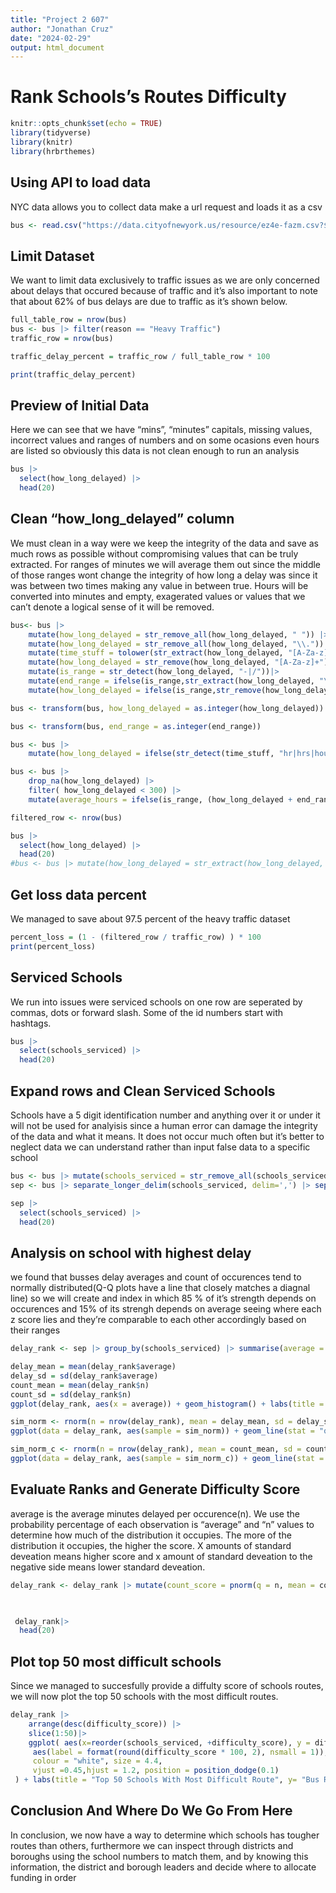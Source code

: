 ```yaml
---
title: "Project 2 607"
author: "Jonathan Cruz"
date: "2024-02-29"
output: html_document
---
```

# Rank Schools's Routes Difficulty
```r
knitr::opts_chunk$set(echo = TRUE)
library(tidyverse)
library(knitr)
library(hrbrthemes)
```

## Using API to load data
NYC data allows you to collect data make a url request and loads it as a csv

```r
bus <- read.csv("https://data.cityofnewyork.us/resource/ez4e-fazm.csv?$offset=150&$limit=653000")
```
## Limit Dataset
We want to limit data exclusively to traffic issues as we are only concerned about delays that occured because of traffic and it's also important to note that about 62% of bus delays are due to traffic as it's shown below.

```r
full_table_row = nrow(bus)
bus <- bus |> filter(reason == "Heavy Traffic")
traffic_row = nrow(bus)

traffic_delay_percent = traffic_row / full_table_row * 100

print(traffic_delay_percent)
```
## Preview of Initial Data
Here we can see that we have "mins", "minutes" capitals, missing values, incorrect values  and ranges of numbers and on some ocasions even hours are listed so obviously this data is not clean enough to run an analysis
```r
bus |> 
  select(how_long_delayed) |>
  head(20)
```

## Clean "how_long_delayed" column
We must clean in a way were we keep the integrity of the data and save as much rows as possible without compromising values that can be truly extracted. For ranges of minutes we will average them out since the middle of those ranges wont change the integrity of how long a delay was since it was between two times making any value in between true. Hours will be converted into minutes and empty, exagerated values or values that we can't denote a logical sense of it will be removed.
```r

bus<- bus |> 
    mutate(how_long_delayed = str_remove_all(how_long_delayed, " ")) |>
    mutate(how_long_delayed = str_remove_all(how_long_delayed, "\\.")) |>
    mutate(time_stuff = tolower(str_extract(how_long_delayed, "[A-Za-z]+" ))) |>
    mutate(how_long_delayed = str_remove(how_long_delayed, "[A-Za-z]+")) |>
    mutate(is_range = str_detect(how_long_delayed, "-|/"))|> 
    mutate(end_range = ifelse(is_range,str_extract(how_long_delayed, "\\d+$"), 0)) |> 
    mutate(how_long_delayed = ifelse(is_range,str_remove(how_long_delayed, "-\\d+$|/\\d+$"), how_long_delayed))

bus <- transform(bus, how_long_delayed = as.integer(how_long_delayed))

bus <- transform(bus, end_range = as.integer(end_range))

bus <- bus |> 
    mutate(how_long_delayed = ifelse(str_detect(time_stuff, "hr|hrs|hours|hour|h"), how_long_delayed * 60, how_long_delayed * 1))

bus <- bus |> 
    drop_na(how_long_delayed) |>
    filter( how_long_delayed < 300) |>
    mutate(average_hours = ifelse(is_range, (how_long_delayed + end_range) / 2 , how_long_delayed))

filtered_row <- nrow(bus)

bus |> 
  select(how_long_delayed) |>
  head(20)
#bus <- bus |> mutate(how_long_delayed = str_extract(how_long_delayed, "\\d+"))
```

## Get loss data percent
We managed  to save about 97.5 percent of the heavy traffic dataset

```r
percent_loss = (1 - (filtered_row / traffic_row) ) * 100
print(percent_loss)
```
## Serviced Schools
We run into issues were serviced schools on one row are seperated by commas, dots or forward slash. Some of the id numbers start with hashtags.
```r

bus |> 
  select(schools_serviced) |>
  head(20)
```

## Expand rows and Clean Serviced Schools
Schools have a 5 digit identification number and anything over it or under it will not be used for  analyisis since a human error can damage the integrity of the data and what it means. It does not occur much often but it's better to neglect data we can understand rather than input false data to a specific school
```r
bus <- bus |> mutate(schools_serviced = str_remove_all(schools_serviced, "#|\\(|\\)"))|> mutate(schools_serviced = str_remove(schools_serviced, "^ | $"))
sep <- bus |> separate_longer_delim(schools_serviced, delim=',') |> separate_longer_delim(schools_serviced, delim='.') |> separate_longer_delim(schools_serviced, delim=' ') |> filter(str_detect(schools_serviced, "^.....$"))

sep |> 
  select(schools_serviced) |>
  head(20)
```

## Analysis on school with highest delay
we found that busses delay averages and count of occurences tend to normally distributed(Q-Q plots have a line that closely matches a diagnal line) so we will create and index in which 85 % of it's strength depends on occurences and 15% of its strengh depends on average seeing where each z score lies and they're comparable to each other accordingly based on their ranges
```r
delay_rank <- sep |> group_by(schools_serviced) |> summarise(average = mean(how_long_delayed), n = n())

delay_mean = mean(delay_rank$average)
delay_sd = sd(delay_rank$average)
count_mean = mean(delay_rank$n)
count_sd = sd(delay_rank$n)
ggplot(delay_rank, aes(x = average)) + geom_histogram() + labs(title = "Delay averages")

sim_norm <- rnorm(n = nrow(delay_rank), mean = delay_mean, sd = delay_sd)
ggplot(data = delay_rank, aes(sample = sim_norm)) + geom_line(stat = "qq")

sim_norm_c <- rnorm(n = nrow(delay_rank), mean = count_mean, sd = count_sd)
ggplot(data = delay_rank, aes(sample = sim_norm_c)) + geom_line(stat = "qq")
```

## Evaluate Ranks and Generate Difficulty Score
average is the average minutes delayed per occurence(n). We use the probability percentage of each observation is "average" and "n" values to determine how much of the distribution it occupies. The more of the distribution it occupies, the higher the score. X amounts of standard deveation means higher score and x amount of standard deveation to the negative side means lower standard deveation.
```r

delay_rank <- delay_rank |> mutate(count_score = pnorm(q = n, mean = count_mean, sd = count_sd), delay_score = pnorm(q = average, mean = delay_mean, sd = delay_sd)) |> mutate(difficulty_score = (count_score * 0.85) + (delay_score * 0.15))


 
 delay_rank|> 
  head(20)
```

## Plot top 50 most difficult schools
Since we managed to succesfully provide a diffulty score of schools routes, we will now plot the top 50 schools with the most difficult routes.
```r
delay_rank |> 
    arrange(desc(difficulty_score)) |>
    slice(1:50)|>
    ggplot( aes(x=reorder(schools_serviced, +difficulty_score), y = difficulty_score, fill = average))  + geom_bar(stat="identity", width = 0.8) + coord_flip() + theme_ipsum() + geom_text(
     aes(label = format(round(difficulty_score * 100, 2), nsmall = 1)),
     colour = "white", size = 4.4,
     vjust =0.45,hjust = 1.2, position = position_dodge(0.1)
 ) + labs(title = "Top 50 Schools With Most Difficult Route", y= "Bus Routes Difficulty Percentage", x = "Schools", fill = "Average Delay(minutes)") + theme(axis.title = element_text(family = "Helvetica", size = (20), colour = "steelblue4", face = "bold.italic"), plot.title =  element_text(family = "Helvetica", size = (20), colour = "steelblue4", face = "bold.italic"), plot.subtitle =  element_text(family = "Helvetica", size = (12), colour = "lightblue3", face = "bold.italic"))
```
## Conclusion And Where Do We Go From Here

In conclusion, we now have a way to determine which schools has tougher routes than others, furthermore we can inspect through districts and boroughs using the school numbers to match them, and by knowing this information, the district and borough leaders and decide where to allocate funding in order 
